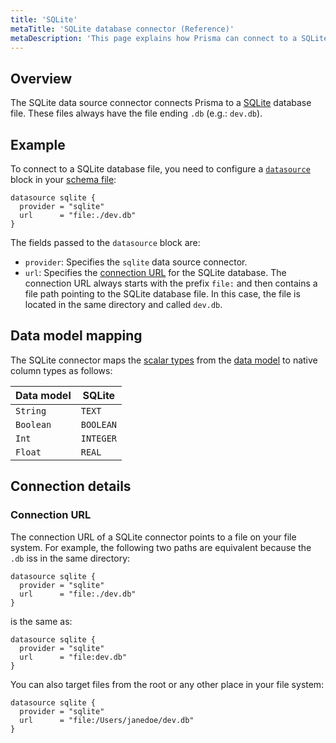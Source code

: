 ```yaml
---
title: 'SQLite'
metaTitle: 'SQLite database connector (Reference)'
metaDescription: 'This page explains how Prisma can connect to a SQLite database using the SQLite database connector.'
---
```


## Overview

The SQLite data source connector connects Prisma to a [SQLite](https://www.sqlite.org/) database file. These files always have the file ending `.db` (e.g.: `dev.db`).

## Example

To connect to a SQLite database file, you need to configure a [`datasource`](../prisma-schema/data-sources) block in your [schema file](../prisma-schema/prisma-schema-file):

```prisma
datasource sqlite {
  provider = "sqlite"
  url      = "file:./dev.db"
}
```

The fields passed to the `datasource` block are:

- `provider`: Specifies the `sqlite` data source connector.
- `url`: Specifies the [connection URL](./connection-urls) for the SQLite database. The connection URL always starts with the prefix `file:` and then contains a file path pointing to the SQLite database file. In this case, the file is located in the same directory and called `dev.db`.

## Data model mapping

The SQLite connector maps the [scalar types](../prisma-schema/data-model#scalar-types) from the [data model](../prisma-schema/data-model) to native column types as follows:

| Data model | SQLite    |
| ---------- | --------- |
| `String`   | `TEXT`    |
| `Boolean`  | `BOOLEAN` |
| `Int`      | `INTEGER` |
| `Float`    | `REAL`    |

## Connection details

### Connection URL

The connection URL of a SQLite connector points to a file on your file system. For example, the following two paths are equivalent because the `.db` iss in the same directory:

```prisma
datasource sqlite {
  provider = "sqlite"
  url      = "file:./dev.db"
}
```

is the same as:

```prisma
datasource sqlite {
  provider = "sqlite"
  url      = "file:dev.db"
}
```

You can also target files from the root or any other place in your file system:

```prisma
datasource sqlite {
  provider = "sqlite"
  url      = "file:/Users/janedoe/dev.db"
}
```
